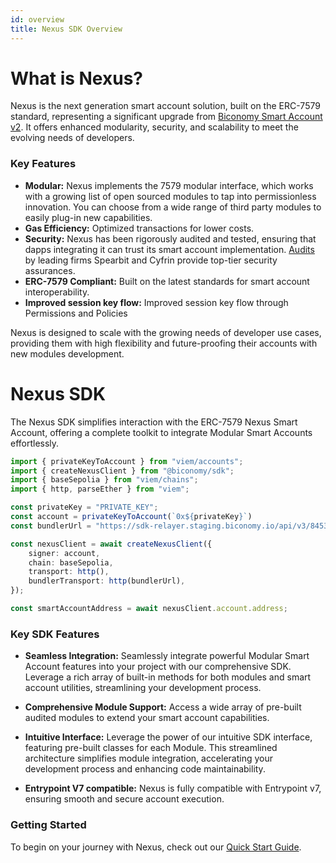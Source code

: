 ```yaml
---
id: overview
title: Nexus SDK Overview
---
```


# What is Nexus?
Nexus is the next generation smart account solution, built on the ERC-7579 standard, representing a significant upgrade from [Biconomy Smart Account v2](/quickstart-react). It offers enhanced modularity, security, and scalability to meet the evolving needs of developers.

### Key Features
- **Modular:** Nexus implements the 7579 modular interface, which works with a growing list of open sourced modules to tap into permissionless innovation. You can choose from a wide range of third party modules to easily plug-in new capabilities.
- **Gas Efficiency:** Optimized transactions for lower costs.
- **Security:** Nexus has been rigorously audited and tested, ensuring that dapps integrating it can trust its smart account implementation. [Audits](/nexus/contractsAndAudits) by leading firms Spearbit and Cyfrin provide top-tier security assurances.
- **ERC-7579 Compliant:** Built on the latest standards for smart account interoperability.
- **Improved session key flow:** Improved session key flow through Permissions and Policies

Nexus is designed to scale with the growing needs of developer use cases, providing them with high flexibility and future-proofing their accounts with new modules development.

# Nexus SDK
The Nexus SDK simplifies interaction with the ERC-7579 Nexus Smart Account, offering a complete toolkit to integrate Modular Smart Accounts effortlessly.

```ts twoslash
import { privateKeyToAccount } from "viem/accounts";
import { createNexusClient } from "@biconomy/sdk";
import { baseSepolia } from "viem/chains"; 
import { http, parseEther } from "viem"; 

const privateKey = "PRIVATE_KEY";
const account = privateKeyToAccount(`0x${privateKey}`)
const bundlerUrl = "https://sdk-relayer.staging.biconomy.io/api/v3/84532/nJPK7B3ru.dd7f7861-190d-41bd-af80-6877f74b8f44"; 

const nexusClient = await createNexusClient({ 
    signer: account, 
    chain: baseSepolia,
    transport: http(), 
    bundlerTransport: http(bundlerUrl), 
});

const smartAccountAddress = await nexusClient.account.address; 
```

### Key SDK Features

- **Seamless Integration:** Seamlessly integrate powerful Modular Smart Account features into your project with our comprehensive SDK. 
Leverage a rich array of built-in methods for both modules and smart account utilities, streamlining your development process.

- **Comprehensive Module Support:** Access a wide array of pre-built audited modules to extend your smart account capabilities. 

- **Intuitive Interface:** Leverage the power of our intuitive SDK interface, featuring pre-built classes for each Module. This streamlined architecture simplifies module integration, accelerating your development process and enhancing code maintainability.

- **Entrypoint V7 compatible:** Nexus is fully compatible with Entrypoint v7, ensuring smooth and secure account execution. 


### Getting Started
To begin on your journey with Nexus, check out our [Quick Start Guide](/nexus/quickstart).

